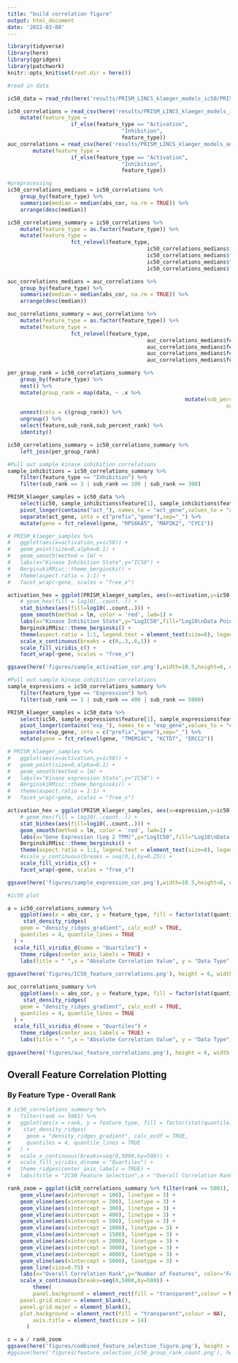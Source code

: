 ```yaml
---
title: "build correlation figure"
output: html_document
date: '2022-03-08'
---
```


```r
library(tidyverse)
library(here)
library(ggridges)
library(patchwork)
knitr::opts_knit$set(root.dir = here())
```

```r
#read in data

ic50_data = read_rds(here('results/PRISM_LINCS_klaeger_models_ic50/PRISM_LINCS_klaeger_data_for_ml.rds.gz'))

ic50_correlations = read_csv(here('results/PRISM_LINCS_klaeger_models_ic50/PRISM_LINCS_klaeger_all_multiomic_data_feature_correlations_ic50.csv')) %>% 
	mutate(feature_type = 
				 	if_else(feature_type == "Activation", 
				 					"Inhibition",
				 					feature_type))
auc_correlations = read_csv(here('results/PRISM_LINCS_klaeger_models_auc/PRISM_LINCS_klaeger_all_multiomic_data_feature_correlations_auc.csv')) %>% 
		mutate(feature_type = 
				 	if_else(feature_type == "Activation", 
				 					"Inhibition",
				 					feature_type))

```


```r
#preprocessing
ic50_correlations_medians = ic50_correlations %>% 
	group_by(feature_type) %>% 
	summarise(median = median(abs_cor, na.rm = TRUE)) %>% 
	arrange(desc(median))

ic50_correlations_summary = ic50_correlations %>% 
	mutate(feature_type = as.factor(feature_type)) %>%  
	mutate(feature_type = 
				 	fct_relevel(feature_type, 
				 							ic50_correlations_medians$feature_type[1], 
				 							ic50_correlations_medians$feature_type[2], 
				 							ic50_correlations_medians$feature_type[3], 
				 							ic50_correlations_medians$feature_type[4] ))

auc_correlations_medians = auc_correlations %>% 
	group_by(feature_type) %>% 
	summarise(median = median(abs_cor, na.rm = TRUE)) %>% 
	arrange(desc(median))

auc_correlations_summary = auc_correlations %>% 
	mutate(feature_type = as.factor(feature_type)) %>%  
	mutate(feature_type = 
				 	fct_relevel(feature_type, 
				 							auc_correlations_medians$feature_type[1], 
				 							auc_correlations_medians$feature_type[2], 
				 							auc_correlations_medians$feature_type[3], 
				 							auc_correlations_medians$feature_type[4] ))
```

```r
per_group_rank = ic50_correlations_summary %>%
	group_by(feature_type) %>%
	nest() %>%
	mutate(group_rank = map(data, ~ .x %>% 
														mutate(sub_percent_rank = percent_rank(abs_cor*-1),
																	 sub_rank = 1:n()))) %>%
	unnest(cols = c(group_rank)) %>%
	ungroup() %>%
	select(feature,sub_rank,sub_percent_rank) %>%
	identity()

ic50_correlations_summary = ic50_correlations_summary %>%
	left_join(per_group_rank)
```

```r
#Pull out sample kinase inhibition correlations
sample_inhibitions = ic50_correlations_summary %>%
	filter(feature_type == "Inhibition") %>%
	filter(sub_rank == 3 | sub_rank == 100 | sub_rank == 300)

PRISM_klaeger_samples = ic50_data %>%
	select(ic50, sample_inhibitions$feature[1], sample_inhibitions$feature[2], sample_inhibitions$feature[3]) %>%
	pivot_longer(contains("act_"), names_to = "act_gene",values_to = "activation") %>%
	separate(act_gene, into = c("prefix","gene"),sep="_") %>% 
	mutate(gene = fct_relevel(gene, "RPS6KA5", "MAP2K2", "CYC1"))

# PRISM_klaeger_samples %>%
# 	ggplot(aes(x=activation,y=ic50)) +
# 	geom_point(size=0,alpha=0.1) +
# 	geom_smooth(method = lm) +
# 	labs(x="Kinase Inhibition State",y="IC50") +
# 	BerginskiRMisc::theme_berginski() +
# 	theme(aspect.ratio = 1:1) +
# 	facet_wrap(~gene, scales = "free_x")

activation_hex = ggplot(PRISM_klaeger_samples, aes(x=activation,y=ic50)) +
	# geom_hex(fill = log10(..count..)) +
	stat_binhex(aes(fill=log10(..count..))) +
	geom_smooth(method = lm, color = 'red', lwd=1) +
	labs(x="Kinase Inhibition State",y="LogIC50",fill="Log10\nData Points") +
	BerginskiRMisc::theme_berginski() +
	theme(aspect.ratio = 1:1, legend.text = element_text(size=8), legend.title = element_text(size=8)) +
	scale_x_continuous(breaks = c(0,.3,.6,1)) +
	scale_fill_viridis_c() +
	facet_wrap(~gene, scales = "free_x")

ggsave(here('figures/sample_activation_cor.png'),width=10.5,height=6, units = "cm")
```

```r
#Pull out sample kinase inhibition correlations
sample_expressions = ic50_correlations_summary %>%
	filter(feature_type == "Expression") %>%
	filter(sub_rank == 1 | sub_rank == 400 | sub_rank == 5000)

PRISM_klaeger_samples = ic50_data %>%
	select(ic50, sample_expressions$feature[1], sample_expressions$feature[2], sample_expressions$feature[3]) %>%
	pivot_longer(contains("exp_"), names_to = "exp_gene",values_to = "expression") %>%
	separate(exp_gene, into = c("prefix","gene"),sep="_") %>% 
	mutate(gene = fct_relevel(gene, "TMEM14C", "KCTD7", "ERCC2"))

# PRISM_klaeger_samples %>%
# 	ggplot(aes(x=activation,y=ic50)) +
# 	geom_point(size=0,alpha=0.1) +
# 	geom_smooth(method = lm) +
# 	labs(x="Kinase expression State",y="IC50") +
# 	BerginskiRMisc::theme_berginski() +
# 	theme(aspect.ratio = 1:1) +
# 	facet_wrap(~gene, scales = "free_x")

activation_hex = ggplot(PRISM_klaeger_samples, aes(x=expression,y=ic50)) +
	# geom_hex(fill = log10(..count..)) +
	stat_binhex(aes(fill=log10(..count..))) +
	geom_smooth(method = lm, color = 'red', lwd=1) +
	labs(x="Gene Expression (Log 2 TPM)",y="LogIC50",fill="Log10\nData Points") +
	BerginskiRMisc::theme_berginski() +
	theme(aspect.ratio = 1:1, legend.text = element_text(size=8), legend.title = element_text(size=8)) +
	#scale_y_continuous(breaks = seq(0,1,by=0.25)) +
	scale_fill_viridis_c() +
	facet_wrap(~gene, scales = "free_x")

ggsave(here('figures/sample_expression_cor.png'),width=10.5,height=6, units = "cm")
```

```r
#ic50 plot

a = ic50_correlations_summary %>% 
	ggplot(aes(x = abs_cor, y = feature_type, fill = factor(stat(quantile)))) +
	 stat_density_ridges(
    geom = "density_ridges_gradient", calc_ecdf = TRUE,
    quantiles = 4, quantile_lines = TRUE
  ) +
  scale_fill_viridis_d(name = "Quartiles") +
	theme_ridges(center_axis_labels = TRUE) + 
	labs(title = " ",x = "Absolute Correlation Value", y = "Data Type")
	
ggsave(here('figures/IC50_feature_correlations.png'), height = 6, width = 21, units = "cm")

auc_correlations_summary %>% 
	ggplot(aes(x = abs_cor, y = feature_type, fill = factor(stat(quantile)))) +
	 stat_density_ridges(
    geom = "density_ridges_gradient", calc_ecdf = TRUE,
    quantiles = 4, quantile_lines = TRUE
  ) +
  scale_fill_viridis_d(name = "Quartiles") +
	theme_ridges(center_axis_labels = TRUE) + 
	labs(title = " ",x = "Absolute Correlation Value", y = "Data Type")
	
ggsave(here('figures/auc_feature_correlations.png'), height = 6, width = 21, units = "cm")

```

## Overall Feature Correlation Plotting

### By Feature Type - Overall Rank
```r

# ic50_correlations_summary %>%
# 	filter(rank <= 5001) %>% 
# 	ggplot(aes(x = rank, y = feature_type, fill = factor(stat(quantile)))) +
# 	 stat_density_ridges(
#     geom = "density_ridges_gradient", calc_ecdf = TRUE,
#     quantiles = 4, quantile_lines = TRUE
#   ) +
# 	scale_x_continuous(breaks=seq(0,5000,by=500)) +
#   scale_fill_viridis_d(name = "Quartiles") +
# 	theme_ridges(center_axis_labels = TRUE) + 
# 	labs(title = "IC50 Feature Selection",x = "Overall Correlation Rank", y = "Data Type")

rank_zoom = ggplot(ic50_correlations_summary %>% filter(rank <= 5001), aes(x=rank,y=sub_rank,color=feature_type)) +
	geom_vline(aes(xintercept = 100), linetype = 3) +
	geom_vline(aes(xintercept = 200), linetype = 3) +
	geom_vline(aes(xintercept = 300), linetype = 3) +
	geom_vline(aes(xintercept = 400), linetype = 3) +
	geom_vline(aes(xintercept = 500), linetype = 3) +
	geom_vline(aes(xintercept = 1000), linetype = 3) +
	geom_vline(aes(xintercept = 1500), linetype = 3) +
	geom_vline(aes(xintercept = 2000), linetype = 3) +
	geom_vline(aes(xintercept = 3000), linetype = 3) +
	geom_vline(aes(xintercept = 4000), linetype = 3) +
	geom_vline(aes(xintercept = 5000), linetype = 3) + 
	geom_line(size=0.75) +
	labs(x="Overall Correlation Rank",y="Number of Features", color='Feature Type') +
	scale_x_continuous(breaks=seq(0,5000,by=500)) +
		theme(
		panel.background = element_rect(fill = "transparent",colour = NA),
    panel.grid.minor = element_blank(), 
    panel.grid.major = element_blank(),
    plot.background = element_rect(fill = "transparent",colour = NA),
		axis.title = element_text(size = 14)
      ) 

c = a / rank_zoom
ggsave(here('figures/combined_feature_selection_figure.png'), height = 12, width = 21, units = "cm")
#ggsave(here('figures/feature_selection_ic50_group_rank_count.png'), height = 6, width = 21, units = "cm")
```
